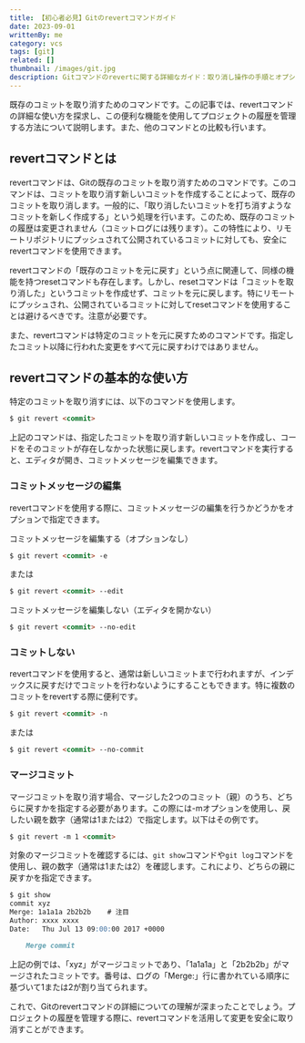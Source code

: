 ```yaml
---
title: 【初心者必見】Gitのrevertコマンドガイド
date: 2023-09-01
writtenBy: me
category: vcs
tags: [git]
related: []
thumbnail: /images/git.jpg
description: Gitコマンドのrevertに関する詳細なガイド：取り消し操作の手順とオプションを網羅。初心者Gitユーザーに向けた使い方解説。
---
```


既存のコミットを取り消すためのコマンドです。この記事では、revertコマンドの詳細な使い方を探求し、この便利な機能を使用してプロジェクトの履歴を管理する方法について説明します。また、他のコマンドとの比較も行います。

## revertコマンドとは

revertコマンドは、Gitの既存のコミットを取り消すためのコマンドです。このコマンドは、コミットを取り消す新しいコミットを作成することによって、既存のコミットを取り消します。一般的に、「取り消したいコミットを打ち消すようなコミットを新しく作成する」という処理を行います。このため、既存のコミットの履歴は変更されません（コミットログには残ります）。この特性により、リモートリポジトリにプッシュされて公開されているコミットに対しても、安全にrevertコマンドを使用できます。

revertコマンドの「既存のコミットを元に戻す」という点に関連して、同様の機能を持つresetコマンドも存在します。しかし、resetコマンドは「コミットを取り消した」というコミットを作成せず、コミットを元に戻します。特にリモートにプッシュされ、公開されているコミットに対してresetコマンドを使用することは避けるべきです。注意が必要です。

また、revertコマンドは特定のコミットを元に戻すためのコマンドです。指定したコミット以降に行われた変更をすべて元に戻すわけではありません。

## revertコマンドの基本的な使い方

特定のコミットを取り消すには、以下のコマンドを使用します。

```markdown
$ git revert <commit>
```

上記のコマンドは、指定したコミットを取り消す新しいコミットを作成し、コードをそのコミットが存在しなかった状態に戻します。revertコマンドを実行すると、エディタが開き、コミットメッセージを編集できます。

### コミットメッセージの編集

revertコマンドを使用する際に、コミットメッセージの編集を行うかどうかをオプションで指定できます。

コミットメッセージを編集する（オプションなし）

```markdown
$ git revert <commit> -e
```

または

```markdown
$ git revert <commit> --edit
```

コミットメッセージを編集しない（エディタを開かない）

```markdown
$ git revert <commit> --no-edit
```

### コミットしない

revertコマンドを使用すると、通常は新しいコミットまで行われますが、インデックスに戻すだけでコミットを行わないようにすることもできます。特に複数のコミットをrevertする際に便利です。

```markdown
$ git revert <commit> -n
```

または

```markdown
$ git revert <commit> --no-commit
```

### マージコミット

マージコミットを取り消す場合、マージした2つのコミット（親）のうち、どちらに戻すかを指定する必要があります。この際には-mオプションを使用し、戻したい親を数字（通常は1または2）で指定します。以下はその例です。

```markdown
$ git revert -m 1 <commit>
```

対象のマージコミットを確認するには、`git show`コマンドや`git log`コマンドを使用し、親の数字（通常は1または2）を確認します。これにより、どちらの親に戻すかを指定できます。

```markdown
$ git show
commit xyz
Merge: 1a1a1a 2b2b2b    # 注目
Author: xxxx xxxx
Date:   Thu Jul 13 09:00:00 2017 +0000

    Merge commit
```

上記の例では、「xyz」がマージコミットであり、「1a1a1a」と「2b2b2b」がマージされたコミットです。番号は、ログの「Merge:」行に書かれている順序に基づいて1または2が割り当てられます。

これで、Gitのrevertコマンドの詳細についての理解が深まったことでしょう。プロジェクトの履歴を管理する際に、revertコマンドを活用して変更を安全に取り消すことができます。